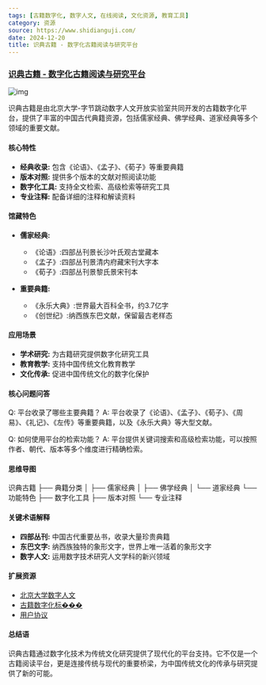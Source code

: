 ```yaml
---
tags: [古籍数字化, 数字人文, 在线阅读, 文化资源, 教育工具]
category: 资源
source: https://www.shidianguji.com/
date: 2024-12-20
title: 识典古籍 - 数字化古籍阅读与研究平台
---
```


### [识典古籍 - 数字化古籍阅读与研究平台](https://www.shidianguji.com/)

![img](https://img.mengpeng.tech/i/2024/12/20/67650ce74d614.webp)

识典古籍是由北京大学-字节跳动数字人文开放实验室共同开发的古籍数字化平台，提供了丰富的中国古代典籍资源，包括儒家经典、佛学经典、道家经典等多个领域的重要文献。

#### 核心特性

- **经典收录:** 包含《论语》、《孟子》、《荀子》等重要典籍
- **版本对照:** 提供多个版本的文献对照阅读功能
- **数字化工具:** 支持全文检索、高级检索等研究工具
- **专业注释:** 配备详细的注释和解读资料

#### 馆藏特色

- **儒家经典:**
  - 《论语》:四部丛刊景长沙叶氏观古堂藏本
  - 《孟子》:四部丛刊景清内府藏宋刊大字本
  - 《荀子》:四部丛刊景黎氏景宋刊本

- **重要典籍:**
  - 《永乐大典》:世界最大百科全书，约3.7亿字
  - 《创世纪》:纳西族东巴文献，保留最古老样态

#### 应用场景

- **学术研究:** 为古籍研究提供数字化研究工具
- **教育教学:** 支持中国传统文化教育教学
- **文化传承:** 促进中国传统文化的数字化保护

#### 核心问题问答

Q: 平台收录了哪些主要典籍？
A: 平台收录了《论语》、《孟子》、《荀子》、《周易》、《礼记》、《左传》等重要典籍，以及《永乐大典》等大型文献。

Q: 如何使用平台的检索功能？
A: 平台提供关键词搜索和高级检索功能，可以按照作者、朝代、版本等多个维度进行精确检索。

#### 思维导图
识典古籍
├── 典籍分类
│   ├── 儒家经典
│   ├── 佛学经典
│   └── 道家经典
└── 功能特色
    ├── 数字化工具
    ├── 版本对照
    └── 专业注释

#### 关键术语解释

- **四部丛刊:** 中国古代重要丛书，收录大量珍贵典籍
- **东巴文字:** 纳西族独特的象形文字，世界上唯一活着的象形文字
- **数字人文:** 运用数字技术研究人文学科的新兴领域

#### 扩展资源

- [北京大学数字人文](https://www.pkudh.org/)
- [古籍数字化标���](https://www.shidianguji.com/standard)
- [用户协议](https://www.shidianguji.com/agreement)

#### 总结语

识典古籍通过数字化技术为传统文化研究提供了现代化的平台支持。它不仅是一个古籍阅读平台，更是连接传统与现代的重要桥梁，为中国传统文化的传承与研究提供了新的可能。 